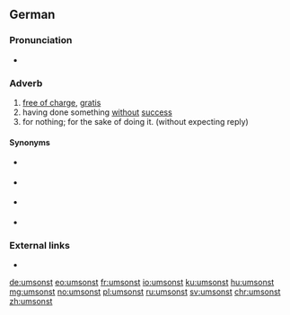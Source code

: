 ==German==

===Pronunciation===
* {{IPA|/ʊmˈzɔnst/|lang=de}}

===Adverb===
{{de-adv}}

# [[free of charge]], [[gratis]]
# having done something [[without]] [[success]]
# for nothing; for the sake of doing it. (without expecting reply) 

====Synonyms====
* {{sense|free of charge, gratis}} {{l/de|gratis}}
* {{sense|free of charge, gratis}} {{l/de|kostenlos}}
* {{sense|free of charge, gratis}} {{l/de|kostenfrei}}
* {{sense|without success}} {{l/de|erfolglos}}

===External links===
* {{R:Duden}}

[[de:umsonst]]
[[eo:umsonst]]
[[fr:umsonst]]
[[io:umsonst]]
[[ku:umsonst]]
[[hu:umsonst]]
[[mg:umsonst]]
[[no:umsonst]]
[[pl:umsonst]]
[[ru:umsonst]]
[[sv:umsonst]]
[[chr:umsonst]]
[[zh:umsonst]]